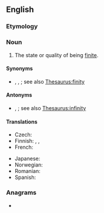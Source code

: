 ==English==

===Etymology===
{{suffix|en|finite|ness}}

===Noun===
{{en-noun|~|es}}

# The state or quality of being [[finite]].

====Synonyms====
* {{l|en|finitude}}, {{l|en|finity}}, {{l|en|limitedness}}; see also [[Thesaurus:finity]]

====Antonyms====
* {{l|en|infiniteness}}, {{l|en|infinity}}; see also [[Thesaurus:infinity]]

====Translations====
{{trans-top|the state of being finite}}
* Czech: {{t|cs|konečnost|f}}
* Finnish: {{t+|fi|finiittisyys}}, {{t+|fi|rajallisuus}}, {{t+|fi|äärellisyys}}
* French: {{t+|fr|finité|f}}
{{trans-mid}}
* Japanese: {{t|ja|有限性|tr=ゆうげんせい, yūgen-sei|sc=Jpan}}
* Norwegian: {{t|no|endelighet}}
* Romanian: {{t|ro|finitate|f}}
* Spanish: {{t|es|finidad|m}}
{{trans-bottom}}

===Anagrams===
* {{anagrams|en|a=eefiinnsst|Feinsteins}}